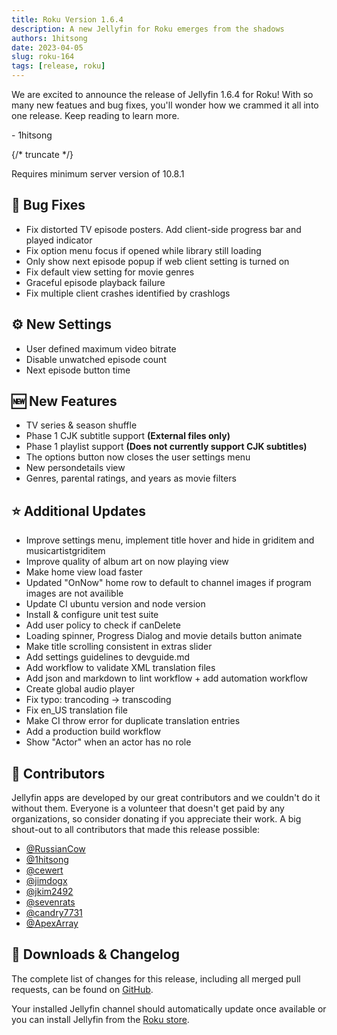 ```yaml
---
title: Roku Version 1.6.4
description: A new Jellyfin for Roku emerges from the shadows
authors: 1hitsong
date: 2023-04-05
slug: roku-164
tags: [release, roku]
---
```


We are excited to announce the release of Jellyfin 1.6.4 for Roku! With so many new featues and bug fixes, you'll wonder how we crammed it all into one release. Keep reading to learn more.

\- 1hitsong

{/* truncate */}

Requires minimum server version of 10.8.1

## 🐛 Bug Fixes

- Fix distorted TV episode posters. Add client-side progress bar and played indicator
- Fix option menu focus if opened while library still loading
- Only show next episode popup if web client setting is turned on
- Fix default view setting for movie genres
- Graceful episode playback failure
- Fix multiple client crashes identified by crashlogs

## ⚙️ New Settings

- User defined maximum video bitrate
- Disable unwatched episode count
- Next episode button time

## 🆕 New Features

- TV series & season shuffle
- Phase 1 CJK subtitle support **(External files only)**
- Phase 1 playlist support **(Does not currently support CJK subtitles)**
- The options button now closes the user settings menu
- New persondetails view
- Genres, parental ratings, and years as movie filters

## ⭐ Additional Updates

- Improve settings menu, implement title hover and hide in griditem and musicartistgriditem
- Improve quality of album art on now playing view
- Make home view load faster
- Updated "OnNow" home row to default to channel images if program images are not availible
- Update CI ubuntu version and node version
- Install & configure unit test suite
- Add user policy to check if canDelete
- Loading spinner, Progress Dialog and movie details button animate
- Make title scrolling consistent in extras slider
- Add settings guidelines to devguide.md
- Add workflow to validate XML translation files
- Add json and markdown to lint workflow + add automation workflow
- Create global audio player
- Fix typo: trancoding -> transcoding
- Fix en_US translation file
- Make CI throw error for duplicate translation entries
- Add a production build workflow
- Show "Actor" when an actor has no role

## 👥 Contributors

Jellyfin apps are developed by our great contributors and we couldn't do it without them. Everyone is a volunteer that
doesn't get paid by any organizations, so consider donating if you appreciate their work. A big shout-out to all
contributors that made this release possible:

- [@RussianCow](https://github.com/RussianCow)
- [@1hitsong](https://github.com/1hitsong)
- [@cewert](https://github.com/cewert)
- [@jimdogx](https://github.com/jimdogx)
- [@jkim2492](https://github.com/jkim2492)
- [@sevenrats](https://github.com/sevenrats)
- [@candry7731](https://github.com/candry7731)
- [@ApexArray](https://github.com/ApexArray)

## 💾 Downloads & Changelog

The complete list of changes for this release, including all merged pull requests, can be found on
[GitHub](https://github.com/jellyfin/jellyfin-roku/releases/tag/v1.6.4).

Your installed Jellyfin channel should automatically update once available or you can install Jellyfin
from the [Roku store](https://channelstore.roku.com/details/592369/jellyfin).
